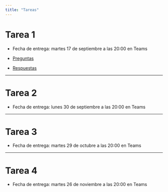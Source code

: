 ```yaml
---
title: "Tareas"
---
```


# Tarea 1

- Fecha de entrega: martes 17 de septiembre a las 20:00 en Teams

- [Preguntas](./tarea-1.qmd)

- [Respuestas](./tarea-1-respuestas.qmd)

---

# Tarea 2

- Fecha de entrega: lunes 30 de septiembre a las 20:00 en Teams

---

# Tarea 3

- Fecha de entrega: martes 29 de octubre a las 20:00 en Teams

---

# Tarea 4

- Fecha de entrega: martes 26 de noviembre a las 20:00 en Teams

